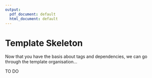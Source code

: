 ```yaml
---
output:
  pdf_document: default
  html_document: default
---
```


# Template Skeleton
Now that you have the basis about tags and dependencies, we can go through the template organisation...

TO DO